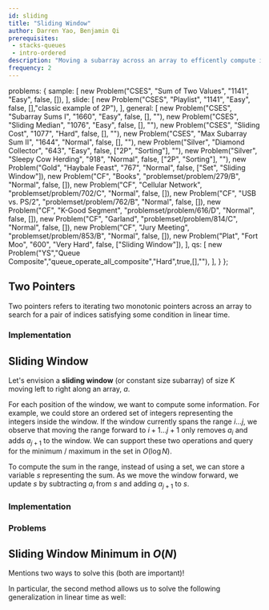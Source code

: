```yaml
---
id: sliding
title: "Sliding Window"
author: Darren Yao, Benjamin Qi
prerequisites:
 - stacks-queues
 - intro-ordered
description: "Moving a subarray across an array to efficently compute information."
frequency: 2
---
```



  problems: {
    sample: [
      new Problem("CSES", "Sum of Two Values", "1141", "Easy", false, []),
    ],
    slide: [
      new Problem("CSES", "Playlist", "1141", "Easy", false, [],"classic example of 2P"),
      ],
    general: [
      new Problem("CSES", "Subarray Sums I", "1660", "Easy", false, [], ""),
      new Problem("CSES", "Sliding Median", "1076", "Easy", false, [], ""),
      new Problem("CSES", "Sliding Cost", "1077", "Hard", false, [], ""),
      new Problem("CSES", "Max Subarray Sum II", "1644", "Normal", false, [], ""),
      new Problem("Silver", "Diamond Collector", "643", "Easy", false, ["2P", "Sorting"], ""),
      new Problem("Silver", "Sleepy Cow Herding", "918", "Normal", false, ["2P", "Sorting"], ""),
      new Problem("Gold", "Haybale Feast", "767", "Normal", false, ["Set", "Sliding Window"]),
      new Problem("CF", "Books", "problemset/problem/279/B", "Normal", false, []),
      new Problem("CF", "Cellular Network", "problemset/problem/702/C", "Normal", false, []),
      new Problem("CF", "USB vs. PS/2", "problemset/problem/762/B", "Normal", false, []),
      new Problem("CF", "K-Good Segment", "problemset/problem/616/D", "Normal", false, []),
      new Problem("CF", "Garland", "problemset/problem/814/C", "Normal", false, []),
      new Problem("CF", "Jury Meeting", "problemset/problem/853/B", "Normal", false, []),
      new Problem("Plat", "Fort Moo", "600", "Very Hard", false, ["Sliding Window"]),
    ],
    qs: [
      new Problem("YS","Queue Composite","queue_operate_all_composite","Hard",true,[],""),
    ],
  }
};


## Two Pointers

<Problems problems={metadata.problems.sample} />

Two pointers refers to iterating two monotonic pointers across an array to search for a pair of indices satisfying some condition in linear time.

<Resources>
  <Resource source="CPH" title="8.1 - Two Pointers"></Resource>
  <Resource source="IUSACO" title="14.1 - Two Pointers"></Resource>
</Resources>

### Implementation

<IncompleteSection />

## Sliding Window

<Problems problems={metadata.problems.slide} />

Let's envision a **sliding window** (or constant size subarray) of size $K$ moving left to right along an array, $a$. 

For each position of the window, we want to compute some information. For example, we could store an ordered set of integers representing the integers inside the window. If the window currently spans the range $i \dots j$, we observe that moving the range forward to $i+1 \dots j+1$ only removes $a_i$ and adds $a_{j+1}$ to the window. We can support these two operations and query for the minimum / maximum in the set in $O(\log N)$. 

To compute the sum in the range, instead of using a set, we can store a variable $s$ representing the sum. As we move the window forward, we update $s$ by subtracting $a_i$ from $s$ and adding $a_{j+1}$ to $s$.

<Resources>
  <Resource source="Medium" title="Introduction to Sliding Window Algorithms" url="https://levelup.gitconnected.com/an-introduction-to-sliding-window-algorithms-5533c4fe1cc7"> </Resource>
  <Resource source="GFG" title="Window Sliding Technique" url="window-sliding-technique"> </Resource>
</Resources>

### Implementation

<IncompleteSection />

### Problems

<Problems problems={metadata.problems.general} />

## Sliding Window Minimum in $O(N)$

<Resources>
  <Resource source="cp-algo" title="Minimum stack / Minimum queue" url="data_structures/stack_queue_modification.html" starred>Mentions two ways to solve this (both are important)!</Resource>
</Resources>

In particular, the second method allows us to solve the following generalization in linear time as well:

<Problems problems={metadata.problems.qs} />
